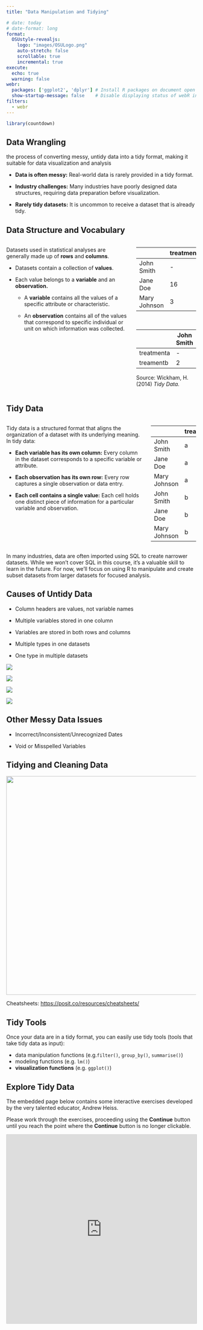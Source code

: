 ```yaml
---
title: "Data Manipulation and Tidying"

# date: today
# date-format: long
format:
  OSUstyle-revealjs:
    logo: "images/OSULogo.png"
    auto-stretch: false
    scrollable: true
    incremental: true
execute: 
  echo: true
  warning: false
webr:
  packages: ['ggplot2', 'dplyr'] # Install R packages on document open
  show-startup-message: false    # Disable displaying status of webR initialization
filters:
  - webr
---
```


```r
library(countdown)
```

## Data Wrangling

the process of converting messy, untidy data into a tidy format, making it suitable for data visualization and analysis

-   **Data is often messy:** Real-world data is rarely provided in a tidy format.

-   **Industry challenges:** Many industries have poorly designed data structures, requiring data preparation before visualization.

-   **Rarely tidy datasets:** It is uncommon to receive a dataset that is already tidy.

## Data Structure and Vocabulary

::::: columns
::: column
Datasets used in statistical analyses are generally made up of **rows** and **columns**.

-   Datasets contain a collection of **values**.

-   Each value belongs to a **variable** and an **observation.**

    -   A **variable** contains all the values of a specific attribute or characteristic.

    -   An **observation** contains all of the values that correspond to specific individual or unit on which information was collected.
:::

::: column
|              | treatmenta | treatmentb |
|--------------|------------|------------|
| John Smith   | \-         | 2          |
| Jane Doe     | 16         | 11         |
| Mary Johnson | 3          | 1          |

 

|            | John Smith | Jane Doe | Mary Johnson |
|------------|------------|----------|--------------|
| treatmenta | \-         | 16       | 3            |
| treamentb  | 2          | 11       | 1            |

Source: Wickham, H. (2014) *Tidy Data.*
:::
:::::

## Tidy Data

:::::: columns
::: column
Tidy data is a structured format that aligns the organization of a dataset with its underlying meaning. In tidy data:

-   **Each variable has its own column:** Every column in the dataset corresponds to a specific variable or attribute.

-   **Each observation has its own row:** Every row captures a single observation or data entry.

-   **Each cell contains a single value:** Each cell holds one distinct piece of information for a particular variable and observation.
:::

:::: column
::: fragment
|              | treatment | result |
|--------------|-----------|--------|
| John Smith   | a         | \-     |
| Jane Doe     | a         | 16     |
| Mary Johnson | a         | 3      |
| John Smith   | b         | 2      |
| Jane Doe     | b         | 11     |
| Mary Johnson | b         | 1      |
:::
::::
::::::

::: fragment
In many industries, data are often imported using SQL to create narrower datasets. While we won’t cover SQL in this course, it’s a valuable skill to learn in the future. For now, we’ll focus on using R to manipulate and create subset datasets from larger datasets for focused analysis.
:::

## Causes of Untidy Data

-   Column headers are values, not variable names

-   Multiple variables stored in one column

-   Variables are stored in both rows and columns

-   Multiple types in one datasets

-   One type in multiple datasets

::: fragment
![](images/tab1.png)

![](images/tab2.png)

![](images/tab3.png)

![](images/tab4.png)
:::

## Other Messy Data Issues

-   Incorrect/Inconsistent/Unrecognized Dates

-   Void or Misspelled Variables

## Tidying and Cleaning Data

![](images/packages.png){fig-align="center" width="580"}

Cheatsheets: <https://posit.co/resources/cheatsheets/>

## Tidy Tools

Once your data are in a tidy format, you can easily use tidy tools (tools that take tidy data as input):

-   data manipulation functions (e.g.`filter()`, `group_by()`, `summarise()`)
-   modeling functions (e.g. `lm()`)
-   **visualization functions** (e.g. `ggplot()`)

## Explore Tidy Data

The embedded page below contains some interactive exercises developed by the very talented educator, Andrew Heiss. 

Please work through the exercises, proceeding using the **Continue** button until you reach the point where the **Continue** button is no longer clickable.

<iframe src="https://r-primers.andrewheiss.com/tidy-data/01-reshape-data/01-tidy-data.html" width="100%" height="500px" style="border:1px solid #ccc;"></iframe>
